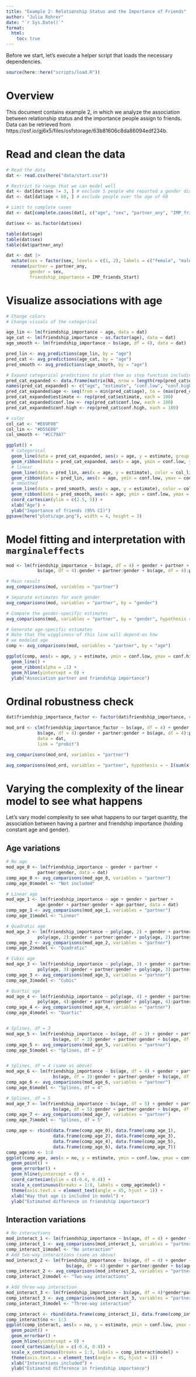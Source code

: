 ```yaml
---
title: "Example 2: Relationship Status and the Importance of Friends"
author: "Julia Rohrer"
date: "`r Sys.Date()`"
format: 
  html:
    toc: true
---
```


Before we start, let's execute a helper script that loads the necessary dependencies.

```r
source(here::here("scripts/load.R"))

```

# Overview

This document contains example 2, in which we analyze the association between relationship status and the importance people assign to friends.
Data can be retrieved from https://osf.io/gj6x5/files/osfstorage/63b81606c8da86094edf234b. 

# Read and clean the data

```r
# Read the data
dat <- read.csv(here("data/start.csv"))

# Restrict to range that we can model well
dat <- dat[dat$sex != 3, ] # exclude 5 people who reported a gender distinct from male/female
dat <- dat[dat$age < 60, ] # exclude people over the age of 60

# Limit to complete cases
dat <- dat[complete.cases(dat[, c("age", "sex", "partner_any", "IMP_friends_Start")]),]

dat$sex <- as.factor(dat$sex)

table(dat$age)
table(dat$sex)
table(dat$partner_any)

dat <- dat |>
  mutate(sex = factor(sex, levels = c(1, 2), labels = c("female", "male"))) |>
  rename(partner = partner_any,
         gender = sex,
         friendship_importance = IMP_friends_Start)
```
# Visualize associations with age

```r
# Change colors
# Change visuals of the categorical

age_lin <- lm(friendship_importance ~ age, data = dat)
age_cat <- lm(friendship_importance ~ as.factor(age), data = dat)
age_smooth <- lm(friendship_importance ~ bs(age, df = 4), data = dat)

pred_lin <- avg_predictions(age_lin, by = "age")
pred_cat <- avg_predictions(age_cat, by = "age")
pred_smooth <- avg_predictions(age_smooth, by = "age")

# Expand categorical predictions to plot them as step function including ribbon
pred_cat_expanded <- data.frame(matrix(NA, nrow = length(rep(pred_cat$estimate, each = 100)), ncol = 4))
names(pred_cat_expanded) <- c("age", "estimate", "conf.low", "conf.high")
pred_cat_expanded$age <- seq(from = min(pred_cat$age), to = (max(pred_cat$age) + 0.999999), length.out = nrow(pred_cat_expanded))
pred_cat_expanded$estimate <- rep(pred_cat$estimate, each = 100)
pred_cat_expanded$conf.low <- rep(pred_cat$conf.low, each = 100)
pred_cat_expanded$conf.high <- rep(pred_cat$conf.high, each = 100)

# color
col_cat <- "#E69F00"
col_lin <- "#D55E00"
col_smooth <- "#CC79A7"

ggplot() +
  # categorical
  geom_line(data = pred_cat_expanded, aes(x = age, y = estimate, group = floor(age)), color = col_cat) +
  geom_ribbon(data = pred_cat_expanded, aes(x = age, ymin = conf.low, ymax = conf.high), alpha = .2, fill = col_cat) +
  # linear
  geom_line(data = pred_lin, aes(x = age, y = estimate), color = col_lin) +
  geom_ribbon(data = pred_lin, aes(x = age, ymin = conf.low, ymax = conf.high), alpha = .2, fill = col_lin) +
  # smoothed
  geom_line(data = pred_smooth, aes(x = age, y = estimate), color = col_smooth) +
  geom_ribbon(data = pred_smooth, aes(x = age, ymin = conf.low, ymax = conf.high), alpha = .2, fill = col_smooth) +
  coord_cartesian(ylim = c(2.5, 5)) +
  xlab("Age") +
  ylab("Importance of friends (95% CI)")
ggsave(here("plots/age.png"), width = 4, height = 3)

```





# Model fitting and interpretation with `marginaleffects`

```r

mod <- lm(friendship_importance ~ bs(age, df = 4) + gender + partner +
            bs(age, df = 4):gender + partner:gender + bs(age, df = 4):partner, data = dat)

# Main result
avg_comparisons(mod, variables = "partner")

# Separate estimates for each gender
avg_comparisons(mod, variables = "partner", by = "gender")

# Compare the gender-specific estimates
avg_comparisons(mod, variables = "partner", by = "gender", hypothesis = "b2 - b1 = 0")

# Generate age-specific estimates
# Note that the wiggliness of this line will depend on how
# we modeled age
comp <- avg_comparisons(mod, variables = "partner", by = "age")

ggplot(comp, aes(x = age, y = estimate, ymin = conf.low, ymax = conf.high)) +
  geom_line() +
  geom_ribbon(alpha = .1) +
  geom_hline(yintercept = 0) +
  ylab("Association partner and friendship importance")
```


# Ordinal robustness check

```r
dat$friendship_importance_factor <- factor(dat$friendship_importance, ordered = TRUE)

mod_ord <- clm(friendship_importance_factor ~ bs(age, df = 4) + gender + partner +
            bs(age, df = 4):gender + partner:gender + bs(age, df = 4):partner, 
            data = dat,
            link = "probit")

avg_comparisons(mod_ord, variables = "partner")

avg_comparisons(mod_ord, variables = "partner", hypothesis = ~ I(sum(x * 1:5)))

``` 

# Varying the complexity of the linear model to see what happens
Let's vary model complexity to see what happens to our target quantity, the association between having a partner and friendship importance (holding constant age and gender).

## Age variations
```r
# No age
mod_age_0 <- lm(friendship_importance ~ gender + partner +
            partner:gender, data = dat)
comp_age_0 <- avg_comparisons(mod_age_0, variables = "partner")
comp_age_0$model <- "Not included"

# Linear age
mod_age_1 <- lm(friendship_importance ~ age + gender + partner +
            age:gender + partner:gender + age:partner, data = dat)
comp_age_1 <- avg_comparisons(mod_age_1, variables = "partner")
comp_age_1$model <- "Linear"

# Quadratic age
mod_age_2 <- lm(friendship_importance ~ poly(age, 2) + gender + partner +
            poly(age, 2):gender + partner:gender + poly(age, 2):partner, data = dat)
comp_age_2 <- avg_comparisons(mod_age_2, variables = "partner")
comp_age_2$model <- "Quadratic"

# Cubic age
mod_age_3 <- lm(friendship_importance ~ poly(age, 3) + gender + partner +
            poly(age, 3):gender + partner:gender + poly(age, 3):partner, data = dat)
comp_age_3 <- avg_comparisons(mod_age_3, variables = "partner")
comp_age_3$model <- "Cubic"

# Quartic age
mod_age_4 <- lm(friendship_importance ~ poly(age, 4) + gender + partner +
            poly(age, 4):gender + partner:gender + poly(age, 4):partner, data = dat)
comp_age_4 <- avg_comparisons(mod_age_4, variables = "partner")
comp_age_4$model <- "Quartic"


# Splines, df = 3
mod_age_5 <- lm(friendship_importance ~ bs(age, df = 3) + gender + partner +
                  bs(age, df = 3):gender + partner:gender + bs(age, df = 3):partner, data = dat)
comp_age_5 <- avg_comparisons(mod_age_5, variables = "partner")
comp_age_5$model <- "Splines, df = 3"


# Splines, df = 4 (same as above)
mod_age_6 <- lm(friendship_importance ~ bs(age, df = 4) + gender + partner +
                  bs(age, df = 3):gender + partner:gender + bs(age, df = 3):partner, data = dat)
comp_age_6 <- avg_comparisons(mod_age_6, variables = "partner")
comp_age_6$model <- "Splines, df = 4"

# Splines, df = 5
mod_age_7 <- lm(friendship_importance ~ bs(age, df = 5) + gender + partner +
                  bs(age, df = 5):gender + partner:gender + bs(age, df = 5):partner, data = dat)
comp_age_7 <- avg_comparisons(mod_age_7, variables = "partner")
comp_age_7$model <- "Splines, df = 5"

comp_age <- rbind(data.frame(comp_age_0), data.frame(comp_age_1), 
                  data.frame(comp_age_2), data.frame(comp_age_3),
                  data.frame(comp_age_4), data.frame(comp_age_5),
                  data.frame(comp_age_6), data.frame(comp_age_7))
comp_age$no <- 1:8
ggplot(comp_age, aes(x = no, y = estimate, ymin = conf.low, ymax = conf.high)) +
  geom_point() +
  geom_errorbar() +
  geom_hline(yintercept = 0) +
  coord_cartesian(ylim = c(-0.4, 0.4)) +
  scale_x_continuous(breaks = 1:8, labels = comp_age$model) +
  theme(axis.text.x = element_text(angle = 45, hjust = 1)) +
  xlab("Way that age is included in model") +
  ylab("Estimated difference in friendship importance")

```

## Interaction variations
```r
# No interactions
mod_interact_1 <- lm(friendship_importance ~ bs(age, df = 4) + gender + partner, data = dat)
comp_interact_1 <- avg_comparisons(mod_interact_1, variables = "partner")
comp_interact_1$model <- "No interaction"
# Add two-way interactions (same as above)
mod_interact_2 <- lm(friendship_importance ~ bs(age, df = 4) + gender + partner +
                       bs(age, df = 4):gender + partner:gender + bs(age, df = 4):partner, data = dat)
comp_interact_2 <- avg_comparisons(mod_interact_2, variables = "partner")
comp_interact_2$model <- "Two-way interactions"

# Add three-way interaction
mod_interact_3 <- lm(friendship_importance ~ bs(age, df = 4)*gender*partner, data = dat)
comp_interact_3 <- avg_comparisons(mod_interact_3, variables = "partner")
comp_interact_3$model <- "Three-way interaction"

comp_interact <- rbind(data.frame(comp_interact_1), data.frame(comp_interact_2), data.frame(comp_interact_3))
comp_interact$no <- 1:3
ggplot(comp_interact, aes(x = no, y = estimate, ymin = conf.low, ymax = conf.high)) +
  geom_point() +
  geom_errorbar() +
  geom_hline(yintercept = 0) +
  coord_cartesian(ylim = c(-0.4, 0.4)) +
  scale_x_continuous(breaks = 1:3, labels = comp_interact$model) +
  theme(axis.text.x = element_text(angle = 45, hjust = 1)) +
  xlab("Interactions included") +
  ylab("Estimated difference in friendship importance")
```


